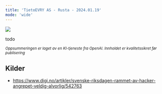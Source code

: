 ```yaml
---
title: 'TietoEVRY AS - Rusta - 2024.01.19'
mode: 'wide'
---
```


<Frame>
<img src="/images/tietoevry.jpg" />
</Frame>

todo

<sup><i>Oppsummeringen er laget av en KI-tjeneste fra OpenAI. Innholdet er kvalitetssikret før publisering</i></sup>

## Kilder
- https://www.digi.no/artikler/svenske-riksdagen-rammet-av-hacker-angrepet-veldig-alvorlig/542763
